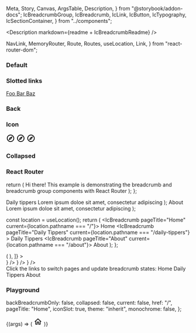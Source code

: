   Meta,
  Story,
  Canvas,
  ArgsTable,
  Description,
} from "@storybook/addon-docs";
  IcBreadcrumbGroup,
  IcBreadcrumb,
  IcLink,
  IcButton,
  IcTypography,
  IcSectionContainer,
} from "../components";

<Description markdown={readme + IcBreadcrumbReadme} />

<Meta title="Breadcrumb" component={IcBreadcrumbGroup} />

  NavLink,
  MemoryRouter,
  Route,
  Routes,
  useLocation,
  Link,
} from "react-router-dom";

### Default

<Canvas>
  <Story name="Default">
    <div>
      <IcBreadcrumbGroup>
        <IcBreadcrumb pageTitle="foo" href="/foo" />
        <IcBreadcrumb pageTitle="bar" href="/bar" />
        <IcBreadcrumb pageTitle="baz" href="/baz" current />
      </IcBreadcrumbGroup>
    </div>
  </Story>
</Canvas>

### Slotted links

<Canvas>
  <Story name="Slotted links">
    <div>
      <IcBreadcrumbGroup>
        <IcBreadcrumb>
          <IcLink>
            <a slot="router-item" href="/foo">
              Foo
            </a>
          </IcLink>
        </IcBreadcrumb>
        <IcBreadcrumb>
          <IcLink>
            <a slot="router-item" href="/bar">
              Bar
            </a>
          </IcLink>
        </IcBreadcrumb>
        <IcBreadcrumb current>
          <IcLink>
            <a slot="router-item" href="/baz">
              Baz
            </a>
          </IcLink>
        </IcBreadcrumb>
      </IcBreadcrumbGroup>
    </div>
  </Story>
</Canvas>

### Back

<Canvas>
  <Story name="Back">
    <div>
      <IcBreadcrumbGroup backBreadcrumbOnly>
        <IcBreadcrumb pageTitle="foo" href="/foo" />
        <IcBreadcrumb pageTitle="bar" href="/bar" />
        <IcBreadcrumb pageTitle="baz" href="/baz" current />
      </IcBreadcrumbGroup>
    </div>
  </Story>
</Canvas>

### Icon

<Canvas>
  <Story name="Icon">
    <div>
      <IcBreadcrumbGroup>
        <IcBreadcrumb pageTitle="foo" href="/foo">
          <svg
            slot="icon"
            xmlns="http://www.w3.org/2000/svg"
            height="24px"
            viewBox="0 0 24 24"
            width="24px"
            fill="#000000"
          >
            <path d="M0 0h24v24H0V0z" fill="none" />
            <path d="M12 2C6.48 2 2 6.48 2 12s4.48 10 10 10 10-4.48 10-10S17.52 2 12 2zm0 18c-4.41 0-8-3.59-8-8s3.59-8 8-8 8 3.59 8 8-3.59 8-8 8zm-5.5-2.5l7.51-3.49L17.5 6.5 9.99 9.99 6.5 17.5zm5.5-6.6c.61 0 1.1.49 1.1 1.1s-.49 1.1-1.1 1.1-1.1-.49-1.1-1.1.49-1.1 1.1-1.1z" />
          </svg>
        </IcBreadcrumb>
        <IcBreadcrumb pageTitle="bar" href="/bar">
          <svg
            slot="icon"
            xmlns="http://www.w3.org/2000/svg"
            height="24px"
            viewBox="0 0 24 24"
            width="24px"
            fill="#000000"
          >
            <path d="M0 0h24v24H0V0z" fill="none" />
            <path d="M12 2C6.48 2 2 6.48 2 12s4.48 10 10 10 10-4.48 10-10S17.52 2 12 2zm0 18c-4.41 0-8-3.59-8-8s3.59-8 8-8 8 3.59 8 8-3.59 8-8 8zm-5.5-2.5l7.51-3.49L17.5 6.5 9.99 9.99 6.5 17.5zm5.5-6.6c.61 0 1.1.49 1.1 1.1s-.49 1.1-1.1 1.1-1.1-.49-1.1-1.1.49-1.1 1.1-1.1z" />
          </svg>
        </IcBreadcrumb>
        <IcBreadcrumb pageTitle="baz" href="/baz" current>
          <svg
            slot="icon"
            xmlns="http://www.w3.org/2000/svg"
            height="24px"
            viewBox="0 0 24 24"
            width="24px"
            fill="#000000"
          >
            <path d="M0 0h24v24H0V0z" fill="none" />
            <path d="M12 2C6.48 2 2 6.48 2 12s4.48 10 10 10 10-4.48 10-10S17.52 2 12 2zm0 18c-4.41 0-8-3.59-8-8s3.59-8 8-8 8 3.59 8 8-3.59 8-8 8zm-5.5-2.5l7.51-3.49L17.5 6.5 9.99 9.99 6.5 17.5zm5.5-6.6c.61 0 1.1.49 1.1 1.1s-.49 1.1-1.1 1.1-1.1-.49-1.1-1.1.49-1.1 1.1-1.1z" />
          </svg>
        </IcBreadcrumb>
      </IcBreadcrumbGroup>
    </div>
  </Story>
</Canvas>

### Collapsed

<Canvas>
  <Story name="Collapsed">
    <div>
      <IcBreadcrumbGroup collapsed>
        <IcBreadcrumb pageTitle="foo" href="/foo" />
        <IcBreadcrumb pageTitle="bar" href="/bar" />
        <IcBreadcrumb pageTitle="baz" href="/baz" />
        <IcBreadcrumb pageTitle="qux" href="/qux" />
        <IcBreadcrumb pageTitle="quxx" href="/quxx" current />
      </IcBreadcrumbGroup>
    </div>
  </Story>
</Canvas>

### React Router

  return (
    <IcSectionContainer>
      <IcTypography variant="h1">Hi there!</IcTypography>
      <IcTypography>
        This example is demonstrating the breadcrumb and breadcrumb group
        components with React Router
      </IcTypography>
    </IcSectionContainer>
  );
};

  <IcSectionContainer>
    <IcTypography variant="h1">Daily tippers</IcTypography>
    <IcTypography>
      Lorem ipsum doloe sit amet, consectetur adipiscing
    </IcTypography>
  </IcSectionContainer>
);

  <IcSectionContainer>
    <IcTypography variant="h1">About</IcTypography>
    <IcTypography>
      Lorem ipsum doloe sit amet, consectetur adipiscing
    </IcTypography>
  </IcSectionContainer>
);

  const location = useLocation();
  return (
    <IcBreadcrumbGroup>
      <IcBreadcrumb pageTitle="Home" current={location.pathname === "/"}>
        <IcLink>
          <NavLink to="/" slot="router-item">
            Home
          </NavLink>
        </IcLink>
      </IcBreadcrumb>
      <IcBreadcrumb
        pageTitle="Daily Tippers"
        current={location.pathname === "/daily-tippers"}
      >
        <IcLink>
          <NavLink to="/daily-tippers" slot="router-item">
            Daily Tippers
          </NavLink>
        </IcLink>
      </IcBreadcrumb>
      <IcBreadcrumb pageTitle="About" current={location.pathname === "/about"}>
        <IcLink>
          <NavLink to="/about" slot="router-item">
            About
          </NavLink>
        </IcLink>
      </IcBreadcrumb>
    </IcBreadcrumbGroup>
  );
};

<Canvas>
  <Story
    name="React Router"
    decorators={[
      (Story) => (
        <MemoryRouter initialEntries={["/"]}>
          <Story />
        </MemoryRouter>
      ),
    ]}
  >
    <div>
      <Breadcrumbs />
      <Routes>
        <Route path="/" element={<HomePage />} />
        <Route path="/daily-tippers" element={<DailyTippers />} />
        <Route path="/about" element={<About />} />
      </Routes>
      <div style={{ display: "flex", gap: "10px", marginTop: "16px" }}>
        <IcTypography>
          Click the links to switch pages and update breadcrumb states:
        </IcTypography>
        <IcLink>
          <Link slot="router-item" to="/">
            Home
          </Link>
        </IcLink>
        <IcLink>
          <Link slot="router-item" to="/daily-tippers">
            Daily Tippers
          </Link>
        </IcLink>
        <IcLink>
          <Link slot="router-item" to="/about">
            About
          </Link>
        </IcLink>
      </div>
    </div>
  </Story>
</Canvas>

### Playground

  backBreadcrumbOnly: false,
  collapsed: false,
  current: false,
  href: "/",
  pageTitle: "Home",
  iconSlot: true,
  theme: "inherit",
  monochrome: false,
};

<Canvas>
  <Story
    args={defaultArgs}
    argTypes={{
      iconSlot: {
        mapping: {
          true: "icon",
          false: "",
        }
      },
      theme: {
        options: ["inherit", "light", "dark"],
        control: { type: "inline-radio" },
      },
    }}
    name="Playground"
  >
    {(args) => (
        <IcBreadcrumbGroup
          backBreadcrumbOnly={args.backBreadcrumbOnly}
          collapsed={args.collapsed}
          theme={args.theme}
          monochrome={args.monochrome}
        >
          <IcBreadcrumb
            current={args.current}
            pageTitle={args.pageTitle}
            href={args.href}
          >
            <svg
              slot={args.iconSlot}
              width="24"
              height="24"
              viewBox="0 0 24 24"
              fill="none"
              xmlns="http://www.w3.org/2000/svg"
            >
              <path
                d="M12 6.19L17 10.69V18.5H15V12.5H9V18.5H7V10.69L12 6.19ZM12 3.5L2 12.5H5V20.5H11V14.5H13V20.5H19V12.5H22L12 3.5Z"
                fill="currentColor"
              ></path>
            </svg>
          </IcBreadcrumb>
          <IcBreadcrumb
            pageTitle="Breadcrumb 2"
            href="/breadcrumb-2"
          />
          <IcBreadcrumb
            pageTitle="Breadcrumb 3"
            href="/breadcrumb-3"
          />
        </IcBreadcrumbGroup>
    )}
  </Story>
</Canvas>
